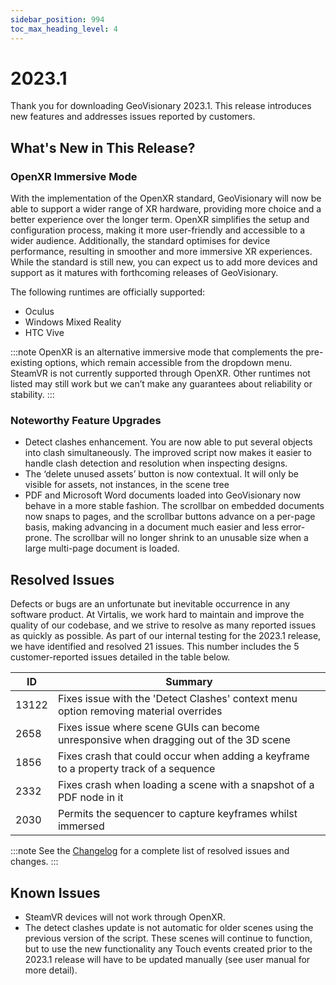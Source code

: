 ```yaml
---
sidebar_position: 994
toc_max_heading_level: 4
---
```


# 2023.1

Thank you for downloading GeoVisionary 2023.1. This release introduces new features and addresses issues reported by customers.

## What's New in This Release?

### OpenXR Immersive Mode

With the implementation of the OpenXR standard, GeoVisionary will now be able to support a wider range of XR hardware, providing more choice and a better experience over the longer term. OpenXR simplifies the setup and configuration process, making it more user-friendly and accessible to a wider audience. Additionally, the standard optimises for device performance, resulting in smoother and more immersive XR experiences. While the standard is still new, you can expect us to add more devices and support as it matures with forthcoming releases of GeoVisionary.

The following runtimes are officially supported:

- Oculus
- Windows Mixed Reality
- HTC Vive

:::note
OpenXR is an alternative immersive mode that complements the pre-existing options, which remain accessible from the dropdown menu. SteamVR is not currently supported through OpenXR. Other runtimes not listed may still work but we can’t make any guarantees about reliability or stability.
:::

### Noteworthy Feature Upgrades

- Detect clashes enhancement. You are now able to put several objects into clash simultaneously. The improved script now makes it easier to handle clash detection and resolution when inspecting designs.
- The ‘delete unused assets’ button is now contextual. It will only be visible for assets, not instances, in the scene tree
- PDF and Microsoft Word documents loaded into GeoVisionary now behave in a more stable fashion. The scrollbar on embedded documents now snaps to pages, and the scrollbar buttons advance on a per-page basis, making advancing in a document much easier and less error-prone. The scrollbar will no longer shrink to an unusable size when a large multi-page document is loaded.

## Resolved Issues

Defects or bugs are an unfortunate but inevitable occurrence in any software product. At Virtalis, we work hard to maintain and improve the quality of our codebase, and we strive to resolve as many reported issues as quickly as possible. As part of our internal testing for the 2023.1 release, we have identified and resolved 21 issues. This number includes the 5 customer-reported issues detailed in the table below.

| ID | Summary |
|---|---|
| 13122 | Fixes issue with the 'Detect Clashes' context menu option removing material overrides |
| 2658 | Fixes issue where scene GUIs can become unresponsive when dragging out of the 3D scene |
| 1856 | Fixes crash that could occur when adding a keyframe to a property track of a sequence |
| 2332 | Fixes crash when loading a scene with a snapshot of a PDF node in it |
| 2030 | Permits the sequencer to capture keyframes whilst immersed |

:::note
See the [Changelog](../../changelogs/geovisionary#20231) for a complete list of resolved issues and changes.
:::

## Known Issues

- SteamVR devices will not work through OpenXR.
- The detect clashes update is not automatic for older scenes using the previous version of the script. These scenes will continue to function, but to use the new functionality any Touch events created prior to the 2023.1 release will have to be updated manually (see user manual for more detail).
